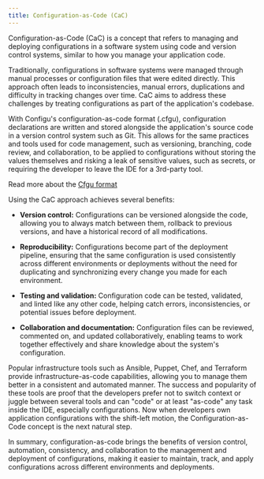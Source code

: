```yaml
---
title: Configuration-as-Code (CaC)
---
```


Configuration-as-Code (CaC) is a concept that refers to managing and deploying configurations in a software system using code and version control systems, similar to how you manage your application code.

Traditionally, configurations in software systems were managed through manual processes or configuration files that were edited directly.
This approach often leads to inconsistencies, manual errors, duplications and difficulty in tracking changes over time.
CaC aims to address these challenges by treating configurations as part of the application's codebase.

With Configu's configuration-as-code format (.cfgu), configuration declarations are written and stored alongside the application's source code in a version control system such as Git.
This allows for the same practices and tools used for code management, such as versioning, branching, code review, and collaboration, to be applied to configurations without storing
the values themselves and risking a leak of sensitive values, such as secrets, or requiring the developer to leave the IDE for a 3rd-party tool.


<Tip>Read more about the [Cfgu format](/cfgu)</Tip>


Using the CaC approach achieves several benefits:

- **Version control:** Configurations can be versioned alongside the code, allowing you to always match between them, rollback to previous versions, and have a historical record of all modifications.

- **Reproducibility:** Configurations become part of the deployment pipeline, ensuring that the same configuration is used consistently across different environments or deployments without the need for duplicating and synchronizing every change you made for each environment.

- **Testing and validation:** Configuration code can be tested, validated, and linted like any other code, helping catch errors, inconsistencies, or potential issues before deployment.

- **Collaboration and documentation:** Configuration files can be reviewed, commented on, and updated collaboratively, enabling teams to work together effectively and share knowledge about the system's configuration.

Popular infrastructure tools such as Ansible, Puppet, Chef, and Terraform provide infrastructure-as-code capabilities, allowing you to manage them better in a consistent and automated manner.
The success and popularity of these tools are proof that the developers prefer not to switch context or juggle between several tools and can "code" or at least "as-code" any task inside the IDE, especially configurations.
Now when developers own application configurations with the shift-left motion, the Configuration-as-Code concept is the next natural step.

In summary, configuration-as-code brings the benefits of version control, automation, consistency, and collaboration to the management and deployment of configurations, making it easier to maintain, track, and apply configurations across different environments and deployments.